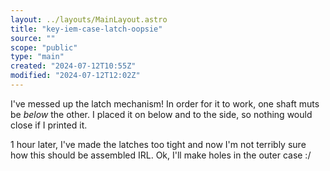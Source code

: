 ```yaml
---
layout: ../layouts/MainLayout.astro
title: "key-iem-case-latch-oopsie"
source: ""
scope: "public"
type: "main"
created: "2024-07-12T10:55Z"
modified: "2024-07-12T12:02Z"
---
```


I've messed up the latch mechanism! In order for it to work, one shaft muts be *below* the other. I placed it on below and to the side, so nothing would close if I printed it.

1 hour later, I've made the latches too tight and now I'm not terribly sure how this should be assembled IRL. Ok, I'll make holes in the outer case :/